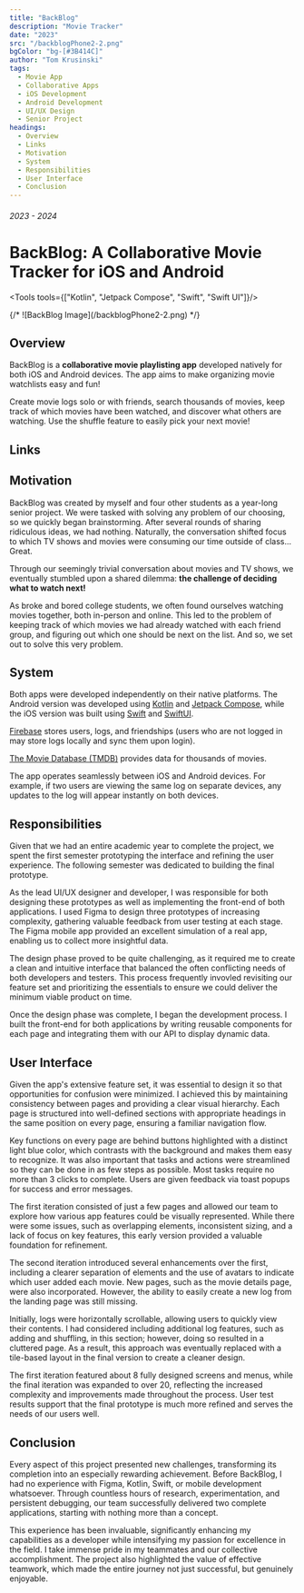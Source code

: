 ```yaml
---
title: "BackBlog"
description: "Movie Tracker"
date: "2023"
src: "/backblogPhone2-2.png"
bgColor: "bg-[#3B414C]"
author: "Tom Krusinski"
tags:
  - Movie App
  - Collaborative Apps
  - iOS Development
  - Android Development
  - UI/UX Design
  - Senior Project
headings:
  - Overview
  - Links
  - Motivation
  - System
  - Responsibilities
  - User Interface
  - Conclusion
---
```




###### 2023 - 2024

# BackBlog: A Collaborative Movie Tracker for iOS and Android

<Tools tools={["Kotlin", "Jetpack Compose", "Swift", "Swift UI"]}/>

<ImageCap src="/backblogPhone2-2.png" bgColor="bg-[#3B414C]" caption="" hasBorder={false} hasCaption={false} />
{/* ![BackBlog Image](/backblogPhone2-2.png) */}

## <span id="overview">Overview</span>


BackBlog is a **collaborative movie playlisting app** developed natively for both iOS and Android devices. The app aims to make organizing movie watchlists easy and fun!

Create movie logs solo or with friends, search thousands of movies, keep track of which movies have been watched, and discover what others are watching. Use the shuffle feature to easily pick your next movie!

## <span id="links">Links</span>
<Links 
/>

## <span id="motivation">Motivation</span>

BackBlog was created by myself and four other students as a year-long senior project. We were tasked with solving any problem of our choosing, so we quickly began brainstorming. After several rounds of sharing ridiculous ideas, we had nothing. Naturally, the conversation shifted focus to which TV shows and movies were consuming our time outside of class... Great.

<ImageCap src="/geniuses.png" bgColor="bg-[#313338]" caption="The Creative Process" hasBorder={true} hasCaption={true}/>

Through our seemingly trivial conversation about movies and TV shows, we eventually stumbled upon a shared dilemma: **the challenge of deciding what to watch next!**

As broke and bored college students, we often found ourselves watching movies together, both in-person and online. This led to the problem of keeping track of which movies we had already watched with each friend group, and figuring out which one should be next on the list. And so, we set out to solve this very problem.

## <span id="system">System</span>

Both apps were developed independently on their native platforms. The Android version was developed using [Kotlin](https://kotlinlang.org/) and [Jetpack Compose](https://developer.android.com/compose), while the iOS version was built using [Swift](https://www.swift.org/) and [SwiftUI](https://developer.apple.com/xcode/swiftui/).

[Firebase](https://firebase.google.com/) stores users, logs, and friendships (users who are not logged in may store logs locally and sync them upon login).

[The Movie Database (TMDB)](https://www.themoviedb.org/?language=en-US) provides data for thousands of movies.

<ImageCap src="/backblogSys.png" bgColor="bg-black" caption="System Diagram" hasBorder={true} hasCaption={true}/>

The app operates seamlessly between iOS and Android devices. For example, if two users are viewing the same log on separate devices, any updates to the log will appear instantly on both devices.

## <span id="responsibilities">Responsibilities</span>

Given that we had an entire academic year to complete the project, we spent the first semester prototyping the interface and refining the user experience. The following semester was dedicated to building the final prototype.

As the lead UI/UX designer and developer, I was responsible for both designing these prototypes as well as implementing the front-end of both applications. I used Figma to design three prototypes of increasing complexity, gathering valuable feedback from user testing at each stage. The Figma mobile app provided an excellent simulation of a real app, enabling us to collect more insightful data.

The design phase proved to be quite challenging, as it required me to create a clean and intuitive interface that balanced the often conflicting needs of both developers and testers. This process frequently invovled revisiting our feature set and prioritizing the essentials to ensure we could deliver the minimum viable product on time.

Once the design phase was complete, I began the development process. I built the front-end for both applications by writing reusable components for each page and integrating them with our API to display dynamic data.

## <span id="user interface">User Interface</span>

Given the app's extensive feature set, it was essential to design it so that opportunities for confusion were minimized. I achieved this by maintaining consistency between pages and providing a clear visual hierarchy. Each page is structured into well-defined sections with appropriate headings in the same position on every page, ensuring a familiar navigation flow.

Key functions on every page are behind buttons highlighted with a distinct light blue color, which contrasts with the background and makes them easy to recognize. It was also important that tasks and actions were streamlined so they can be done in as few steps as possible. Most tasks require no more than 3 clicks to complete. Users are given feedback via toast popups for success and error messages.

<ImageCap src="/FinalIter.png" bgColor="" caption="Final Iteration" hasBorder={false} hasCaption={true}/>

The first iteration consisted of just a few pages and allowed our team to explore how various app features could be visually represented. While there were some issues, such as overlapping elements, inconsistent sizing, and a lack of focus on key features, this early version provided a valuable foundation for refinement.

<ImageCap src="/FirstIter.png" bgColor="" caption="First Iteration" hasBorder={false} hasCaption={true}/>

The second iteration introduced several enhancements over the first, including a clearer separation of elements and the use of avatars to indicate which user added each movie. New pages, such as the movie details page, were also incorporated. However, the ability to easily create a new log from the landing page was still missing.

Initially, logs were horizontally scrollable, allowing users to quickly view their contents. I had considered including additional log features, such as adding and shuffling, in this section; however, doing so resulted in a cluttered page. As a result, this approach was eventually replaced with a tile-based layout in the final version to create a cleaner design.

<ImageCap src="/SecondIter.png" bgColor="" caption="Second Iteration" hasBorder={false} hasCaption={true}/>

The first iteration featured about 8 fully designed screens and menus, while the final iteration was expanded to over 20, reflecting the increased complexity and improvements made throughout the process. User test results support that the final prototype is much more refined and serves the needs of our users well.

## <span id="conclusion">Conclusion</span>

Every aspect of this project presented new challenges, transforming its completion into an especially rewarding achievement. Before BackBlog, I had no experience with Figma, Kotlin, Swift, or mobile development whatsoever. Through countless hours of research, experimentation, and persistent debugging, our team successfully delivered two complete applications, starting with nothing more than a concept.

This experience has been invaluable, significantly enhancing my capabilities as a developer while intensifying my passion for excellence in the field. I take immense pride in my teammates and our collective accomplishment. The project also highlighted the value of effective teamwork, which made the entire journey not just successful, but genuinely enjoyable.